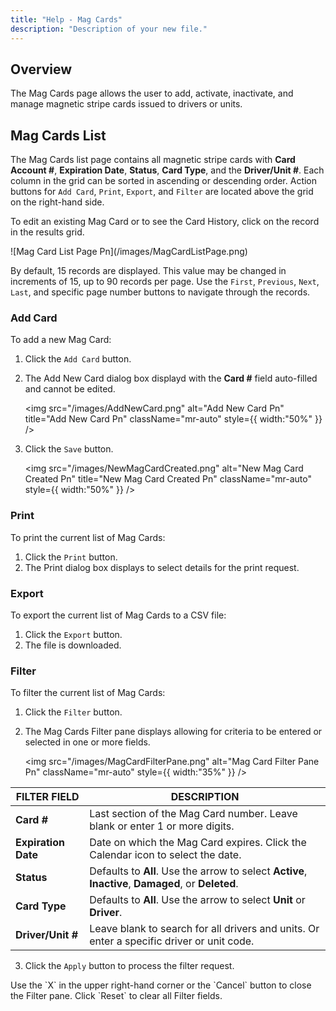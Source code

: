 ```yaml
---
title: "Help - Mag Cards"
description: "Description of your new file."
---
```


## Overview

The Mag Cards page allows the user to add, activate, inactivate, and manage magnetic stripe cards issued to drivers or units.

## Mag Cards List

The Mag Cards list page contains all magnetic stripe cards with **Card Account #**, **Expiration Date**, **Status**, **Card Type**, and the **Driver/Unit #**. Each column in the grid can be sorted in ascending or descending order. Action buttons for `Add Card`, `Print`, `Export`, and `Filter` are located above the grid on the right-hand side.

To edit an existing Mag Card or to see the Card History, click on the record in the results grid.

<Frame>
  ![Mag Card List Page Pn](/images/MagCardListPage.png)
</Frame>

By default, 15 records are displayed. This value may be changed in increments of 15, up to 90 records per page. Use the `First`, `Previous`, `Next`, `Last`, and specific page number buttons to navigate through the records.

### Add Card

To add a new Mag Card:

1. Click the `Add Card` button.
2. The Add New Card dialog box displayd with the **Card #** field auto-filled and cannot be edited.

   <img
     src="/images/AddNewCard.png"
     alt="Add New Card Pn"
     title="Add New Card Pn"
     className="mr-auto"
     style={{ width:"50%" }}
   />
3. Click the `Save` button.

   <img
     src="/images/NewMagCardCreated.png"
     alt="New Mag Card Created Pn"
     title="New Mag Card Created Pn"
     className="mr-auto"
     style={{ width:"50%" }}
   />

### Print

To print the current list of Mag Cards:

1. Click the `Print` button.
2. The Print dialog box displays to select details for the print request.

### Export

To export the current list of Mag Cards to a CSV file:

1. Click the `Export` button.
2. The file is downloaded.

### Filter

To filter the current list of Mag Cards:

1. Click the `Filter` button.
2. The Mag Cards Filter pane displays allowing for criteria to be entered or selected in one or more fields.

   <img
     src="/images/MagCardFilterPane.png"
     alt="Mag Card Filter Pane Pn"
     className="mr-auto"
     style={{ width:"35%" }}
   />

| **FILTER FIELD**    | DESCRIPTION                                                                                         |
  | ------------------- | --------------------------------------------------------------------------------------------------- |
  | **Card #**          | Last section of the Mag Card number. Leave blank or enter 1 or more digits.                         |
  | **Expiration Date** | Date on which the Mag Card expires. Click the Calendar icon to select the date.                     |
  | **Status**          | Defaults to **All**. Use the arrow to select **Active**, **Inactive**, **Damaged**, or **Deleted**. |
  | **Card Type**       | Defaults to **All**. Use the arrow to select **Unit** or **Driver**.                                |
  | **Driver/Unit #**   | Leave blank to search for all drivers and units. Or enter a specific driver or unit code.           |
3. Click the `Apply` button to process the filter request.

<Note>
  Use the `X` in the upper right-hand corner or the `Cancel` button to close the Filter pane.
</Note>

<Note>
  Click `Reset` to clear all Filter fields.
</Note>